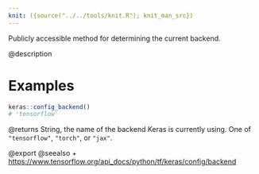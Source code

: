 ```yaml
---
knit: ({source("../../tools/knit.R"); knit_man_src})
---
```

Publicly accessible method for determining the current backend.

@description

# Examples
```r
keras::config_backend()
# 'tensorflow'
```

@returns
String, the name of the backend Keras is currently using. One of
`"tensorflow"`, `"torch"`, or `"jax"`.

@export
@seealso
+ <https://www.tensorflow.org/api_docs/python/tf/keras/config/backend>
